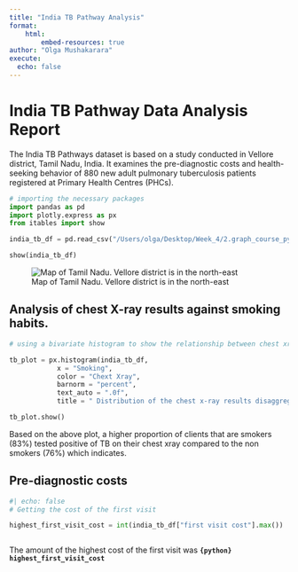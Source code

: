 ```yaml
---
title: "India TB Pathway Analysis"
format: 
    html: 
        embed-resources: true
author: "Olga Mushakarara"
execute: 
  echo: false
---
```


# India TB Pathway Data Analysis Report 

The India TB Pathways dataset is based on a study conducted in Vellore district, Tamil Nadu, India. It
examines the pre-diagnostic costs and health-seeking behavior of 880 new adult pulmonary tuberculosis
patients registered at Primary Health Centres (PHCs).

```python
# importing the necessary packages 
import pandas as pd 
import plotly.express as px 
from itables import show
```


```python
india_tb_df = pd.read_csv("/Users/olga/Desktop/Week_4/2.graph_course_python/Data/india_tb_pathways_and_costs.csv")

show(india_tb_df)
```

![Map of Tamil Nadu. Vellore district is in the north-east](Images_1/tndistrict_1.png)

## Analysis of chest X-ray results against smoking habits.


```python
# using a bivariate histogram to show the relationship between chest xray results and smoking habits of the patients.

tb_plot = px.histogram(india_tb_df, 
            x = "Smoking",
            color = "Chext Xray",
            barnorm = "percent",
            text_auto = ".0f", 
            title = " Distribution of the chest x-ray results disaggregated by smoking status.")

tb_plot.show()
```

Based on the above plot, a higher proportion of clients that are smokers (83%) tested positive of TB on their chest xray compared to the non smokers (76%) which indicates. 


## Pre-diagnostic costs 


```python
#| echo: false
# Getting the cost of the first visit 

highest_first_visit_cost = int(india_tb_df["first visit cost"].max())



```

The amount of the highest cost of the first visit was **`{python} highest_first_visit_cost`**


